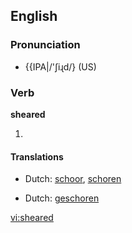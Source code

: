 ==English==

===Pronunciation===
*{{IPA|/'ʃiɻd/} (US)

===Verb===
'''sheared'''

# {{past of| to [[shear]]}}

====Translations====
{{trans-top|past tense of shear}}
*Dutch: [[schoor]], [[schoren]]
{{trans-mid}}
{{trans-bottom}}
{{trans-top|past tense of shear}}
*Dutch: [[geschoren]]
{{trans-mid}}
{{trans-bottom}}

[[vi:sheared]]